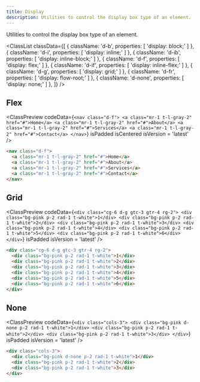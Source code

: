 ```yaml
---
title: Display
description: Utilities to control the display box type of an element.
---
```



Utilities to control the display box type of an element.

<ClassList
  classData={[
    {
      className: 'd-b',
      properties: [
        'display: block;'
      ]
    },
    {
      className: 'd-i',
      properties: [
        'display: inline;'
      ]
    },
    {
      className: 'd-ib',
      properties: [
        'display: inline-block;'
      ]
    },
    {
      className: 'd-f',
      properties: [
        'display: flex;'
      ]
    },
    {
      className: 'd-if',
      properties: [
        'display: inline-flex;'
      ]
    },
    {
      className: 'd-g',
      properties: [
        'display: grid;'
      ]
    },
    {
      className: 'd-fr',
      properties: [
        'display: flow-root;'
      ]
    },
    {
      className: 'd-none',
      properties: [
        'display: none;'
      ]
    },
  ]}
/>

## Flex

<ClassPreview
  codeData={`
    <nav class="d-f">
      <a class="mr-1 t-l-gray-2" href="#">Home</a>
      <a class="mr-1 t-l-gray-2" href="#">About</a>
      <a class="mr-1 t-l-gray-2" href="#">Services</a>
      <a class="mr-1 t-l-gray-2" href="#">Contact</a>
    </nav>
  `}
  isPadded
  isCentered
  isVersion = 'latest'
/>

```html
<nav class="d-f">
  <a class="mr-1 t-l-gray-2" href="#">Home</a>
  <a class="mr-1 t-l-gray-2" href="#">About</a>
  <a class="mr-1 t-l-gray-2" href="#">Services</a>
  <a class="mr-1 t-l-gray-2" href="#">Contact</a>
</nav>
```

## Grid

<ClassPreview
  codeData={`
    <div class="cg-6 d-g gtc-3 gtr-4 rg-2">
      <div class="bg-pink p-2 rad-1 t-white">1</div>
      <div class="bg-pink p-2 rad-1 t-white">2</div>
      <div class="bg-pink p-2 rad-1 t-white">3</div>
      <div class="bg-pink p-2 rad-1 t-white">4</div>
      <div class="bg-pink p-2 rad-1 t-white">5</div>
      <div class="bg-pink p-2 rad-1 t-white">6</div>
    </div>
  `}
  isPadded
  isVersion = 'latest'
/>

```html
<div class="cg-6 d-g gtc-3 gtr-4 rg-2">
  <div class="bg-pink p-2 rad-1 t-white">1</div>
  <div class="bg-pink p-2 rad-1 t-white">2</div>
  <div class="bg-pink p-2 rad-1 t-white">3</div>
  <div class="bg-pink p-2 rad-1 t-white">4</div>
  <div class="bg-pink p-2 rad-1 t-white">5</div>
  <div class="bg-pink p-2 rad-1 t-white">6</div>
</div>
```

## None

<ClassPreview
  codeData={`
    <div class="cols-3">
      <div class="bg-pink d-none p-2 rad-1 t-white">1</div>
      <div class="bg-pink p-2 rad-1 t-white">2</div>
      <div class="bg-pink p-2 rad-1 t-white">3</div>
    </div>
  `}
  isPadded
  isVersion = 'latest'
/>

```html
<div class="cols-3">
  <div class="bg-pink d-none p-2 rad-1 t-white">1</div>
  <div class="bg-pink p-2 rad-1 t-white">2</div>
  <div class="bg-pink p-2 rad-1 t-white">3</div>
</div>
```